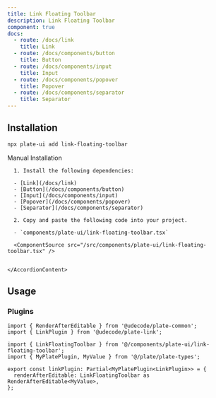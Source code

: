 ```yaml
---
title: Link Floating Toolbar
description: Link Floating Toolbar
component: true
docs:
  - route: /docs/link
    title: Link
  - route: /docs/components/button
    title: Button
  - route: /docs/components/input
    title: Input
  - route: /docs/components/popover
    title: Popover
  - route: /docs/components/separator
    title: Separator
---
```


<ComponentExample src="/src/components/examples/PlaygroundDemo.tsx">
  <PlaygroundDemo id="link" />
</ComponentExample>

## Installation

```bash
npx plate-ui add link-floating-toolbar
```

<Accordion type="single" collapsible>
  <AccordionItem value="manual-installation">
    <AccordionTrigger>Manual Installation</AccordionTrigger>
    <AccordionContent>

      1. Install the following dependencies:

      - [Link](/docs/link)
      - [Button](/docs/components/button)
      - [Input](/docs/components/input)
      - [Popover](/docs/components/popover)
      - [Separator](/docs/components/separator)

      2. Copy and paste the following code into your project.

      - `components/plate-ui/link-floating-toolbar.tsx`

      <ComponentSource src="/src/components/plate-ui/link-floating-toolbar.tsx" />


    </AccordionContent>

  </AccordionItem>
</Accordion>

## Usage

### Plugins

```tsx
import { RenderAfterEditable } from '@udecode/plate-common';
import { LinkPlugin } from '@udecode/plate-link';

import { LinkFloatingToolbar } from '@/components/plate-ui/link-floating-toolbar';
import { MyPlatePlugin, MyValue } from '@/plate/plate-types';

export const linkPlugin: Partial<MyPlatePlugin<LinkPlugin>> = {
  renderAfterEditable: LinkFloatingToolbar as RenderAfterEditable<MyValue>,
};
```
